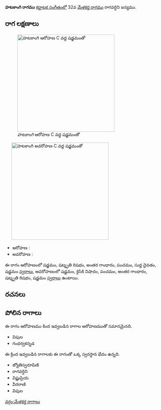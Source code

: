 {{Infobox ragam
	| name          	= హటకాంగి
	| synonym	    	= 
	| mela          	= 
	| chakra        	= 
	| janaka        	= 
	| type          	= ఔదవ
	| arohanam      	= {{svaraC|S|R3|G3|P|D1|S'}} 
	| avarohanam    	= {{svaraC|S'|N2|P|G3|R3|S}}
	| jeeva         	=
	| chhaya        	=
	| nyasa         	=
	| vishesha      	= 
	| equivalent  		= 
}}
{{కర్ణాటక సంగీత రాగాలు}}
'''హటకాంగి రాగము''' [[కర్ణాటక సంగీతం]]లో 32వ [[మేళకర్త రాగము]] రాగవర్ధిని జన్యము. 


==రాగ లక్షణాలు==
[[Image:hatakangi_ar_kb2wiki.png|thumb|right|316px|''హటకాంగి'' ఆరోహణ C వద్ద షడ్జమంతో]]
	[[Image:hatakangi_av_kb2wiki.png|thumb|right|316px|''హటకాంగి'' అవరోహణ C వద్ద షడ్జమంతో]]

* ఆరోహణ : {{svaraC|S|R3|G3|P|D1|S'}} 
* అవరోహణ : {{svaraC|S'|N2|P|G3|R3|S}}

ఈ రాగం ఆరోహణంలో షడ్జమం, షట్శృతి రిషభం, అంతర గాంధారం, పంచమం, సుద్ద దైవతం, షడ్జమం [[స్వరాలు]], అవరోహణంలో షడ్జమం, కైసికి నిషాదం, పంచమం, అంతర గాంధారం, షట్శృతి రిషభం, షడ్జమం [[స్వరాలు]] ఉంటాయి.

==రచనలు==



==పోలిన రాగాలు==
ఈ రాగం ఆరోహణము కింద ఇవ్వబడిన రాగాల ఆరోహణముతో సమానమైనది.
* విపుల
* గంధర్వకన్నడ

ఈ క్రింద ఇవ్వబడిన రాగాలకు ఈ రాగంతో ఒక్క స్వరస్థాన భేదం ఉన్నది.
* జ్యోతిస్వరూపిణి
* రాగవర్ధిని
* విష్ణుప్రియ
* వీరరాణి
* విపుల



[[వర్గం:మేళకర్త రాగాలు]]